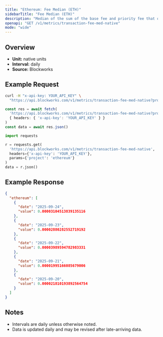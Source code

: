 ```yaml
---
title: "Ethereum: Fee Median (ETH)"
sidebarTitle: "Fee Median (ETH)"
description: "Median of the sum of the base fee and priority fee that day"
openapi: "GET /v1/metrics/transaction-fee-med-native"
mode: "wide"
---
```


## Overview

- **Unit:** native units
- **Interval:** daily
- **Source:** Blockworks

## Example Request

<CodeGroup>

```bash cURL
curl -H "x-api-key: YOUR_API_KEY" \
  "https://api.blockworks.com/v1/metrics/transaction-fee-med-native?project=ethereum"
```

```typescript TypeScript
const res = await fetch(
  'https://api.blockworks.com/v1/metrics/transaction-fee-med-native?project=ethereum',
  { headers: { 'x-api-key': 'YOUR_API_KEY' } }
)
const data = await res.json()
```

```python Python
import requests

r = requests.get(
  'https://api.blockworks.com/v1/metrics/transaction-fee-med-native',
  headers={'x-api-key': 'YOUR_API_KEY'},
  params={'project': 'ethereum'}
)
data = r.json()
```

</CodeGroup>

## Example Response

```json
{
  "ethereum": [
    {
      "date": "2025-09-24",
      "value": 0.00003104513839135116
    },
    {
      "date": "2025-09-23",
      "value": 0.00002880282552719192
    },
    {
      "date": "2025-09-22",
      "value": 0.00003989594782983331
    },
    {
      "date": "2025-09-21",
      "value": 0.00001995166085679006
    },
    {
      "date": "2025-09-20",
      "value": 0.000021810193892564754
    }
  ]
}
```

## Notes
- Intervals are daily unless otherwise noted.
- Data is updated daily and may be revised after late-arriving data.